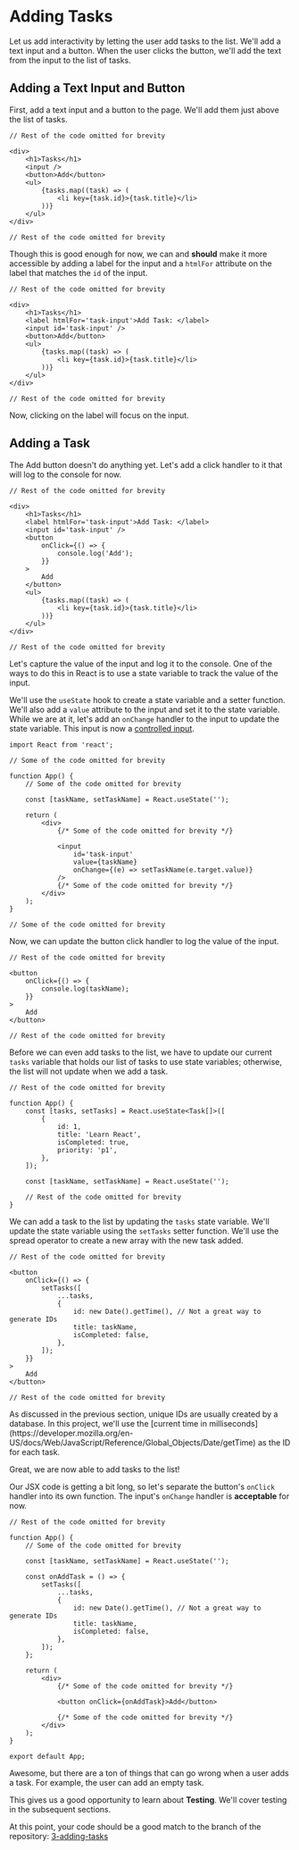 
# Adding Tasks

<VideoEmbed
	id='a-SVcyExHjs'
	title='Reading and Adding Tasks | Todo App with React, TypeScript, TDD | Frontend Hire'
/>

Let us add interactivity by letting the user add tasks to the list. We'll add a text input and a button. When the user clicks the button, we'll add the text from the input to the list of tasks.

## Adding a Text Input and Button

First, add a text input and a button to the page. We'll add them just above the list of tasks.

```tsx title="./src/App.tsx" showLineNumbers=false {5, 6}
// Rest of the code omitted for brevity

<div>
	<h1>Tasks</h1>
	<input />
	<button>Add</button>
	<ul>
		{tasks.map((task) => (
			<li key={task.id}>{task.title}</li>
		))}
	</ul>
</div>

// Rest of the code omitted for brevity
```

Though this is good enough for now, we can and **should** make it more accessible by adding a label for the input and a `htmlFor` attribute on the label that matches the `id` of the input.

```tsx title="./src/App.tsx" showLineNumbers=false {5, 6}
// Rest of the code omitted for brevity

<div>
	<h1>Tasks</h1>
	<label htmlFor='task-input'>Add Task: </label>
	<input id='task-input' />
	<button>Add</button>
	<ul>
		{tasks.map((task) => (
			<li key={task.id}>{task.title}</li>
		))}
	</ul>
</div>

// Rest of the code omitted for brevity
```

Now, clicking on the label will focus on the input.

## Adding a Task

The Add button doesn't do anything yet. Let's add a click handler to it that will log to the console for now.

```tsx title="./src/App.tsx" showLineNumbers=false {7-13}
// Rest of the code omitted for brevity

<div>
	<h1>Tasks</h1>
	<label htmlFor='task-input'>Add Task: </label>
	<input id='task-input' />
	<button
		onClick={() => {
			console.log('Add');
		}}
	>
		Add
	</button>
	<ul>
		{tasks.map((task) => (
			<li key={task.id}>{task.title}</li>
		))}
	</ul>
</div>

// Rest of the code omitted for brevity
```

Let's capture the value of the input and log it to the console. One of the ways to do this in React is to use a state variable to track the value of the input.

We'll use the `useState` hook to create a state variable and a setter function. We'll also add a `value` attribute to the input and set it to the state variable. While we are at it, let's add an `onChange` handler to the input to update the state variable. This input is now a [controlled input](https://react.dev/reference/react-dom/components/input#controlling-an-input-with-a-state-variable).

```tsx title="./src/App.tsx" showLineNumbers=false {1, 8, 16-17}
import React from 'react';

// Some of the code omitted for brevity

function App() {
	// Some of the code omitted for brevity

	const [taskName, setTaskName] = React.useState('');

	return (
		<div>
			{/* Some of the code omitted for brevity */}

			<input
				id='task-input'
				value={taskName}
				onChange={(e) => setTaskName(e.target.value)}
			/>
			{/* Some of the code omitted for brevity */}
		</div>
	);
}

// Some of the code omitted for brevity
```

Now, we can update the button click handler to log the value of the input.

```tsx title="./src/App.tsx" showLineNumbers=false {5}
// Rest of the code omitted for brevity

<button
	onClick={() => {
		console.log(taskName);
	}}
>
	Add
</button>

// Rest of the code omitted for brevity
```

Before we can even add tasks to the list, we have to update our current `tasks` variable that holds our list of tasks to use state variables; otherwise, the list will not update when we add a task.

```tsx title="./src/App.tsx" showLineNumbers=false {4-11}
// Rest of the code omitted for brevity

function App() {
	const [tasks, setTasks] = React.useState<Task[]>([
		{
			id: 1,
			title: 'Learn React',
			isCompleted: true,
			priority: 'p1',
		},
	]);

	const [taskName, setTaskName] = React.useState('');

	// Rest of the code omitted for brevity
}
```

We can add a task to the list by updating the `tasks` state variable. We'll update the state variable using the `setTasks` setter function. We'll use the spread operator to create a new array with the new task added.

```tsx title="./src/App.tsx" showLineNumbers=false {5-11}
// Rest of the code omitted for brevity

<button
	onClick={() => {
		setTasks([
			...tasks,
			{
				id: new Date().getTime(), // Not a great way to generate IDs
				title: taskName,
				isCompleted: false,
			},
		]);
	}}
>
	Add
</button>

// Rest of the code omitted for brevity
```

<Callout>
	As discussed in the previous section, unique IDs are usually created by a
	database. In this project, we'll use the [current time in
	milliseconds](https://developer.mozilla.org/en-US/docs/Web/JavaScript/Reference/Global_Objects/Date/getTime)
	as the ID for each task.
</Callout>

Great, we are now able to add tasks to the list!

Our JSX code is getting a bit long, so let's separate the button's `onClick` handler into its own function. The input's `onChange` handler is **acceptable** for now.

```tsx title="./src/App.tsx" showLineNumbers=false {8-17, 23}
// Rest of the code omitted for brevity

function App() {
	// Some of the code omitted for brevity

	const [taskName, setTaskName] = React.useState('');

	const onAddTask = () => {
		setTasks([
			...tasks,
			{
				id: new Date().getTime(), // Not a great way to generate IDs
				title: taskName,
				isCompleted: false,
			},
		]);
	};

	return (
		<div>
			{/* Some of the code omitted for brevity */}

			<button onClick={onAddTask}>Add</button>

			{/* Some of the code omitted for brevity */}
		</div>
	);
}

export default App;
```

Awesome, but there are a ton of things that can go wrong when a user adds a task. For example, the user can add an empty task.

This gives us a good opportunity to learn about **Testing**. We'll cover testing in the subsequent sections.

At this point, your code should be a good match to the branch of the repository: [3-adding-tasks](https://github.com/Frontend-Hire/todo-app-react-tdd-typescript/tree/3-adding-tasks)
